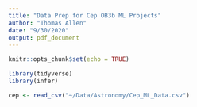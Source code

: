 ```yaml
---
title: "Data Prep for Cep OB3b ML Projects"
author: "Thomas Allen"
date: "9/30/2020"
output: pdf_document
---
```


```r
knitr::opts_chunk$set(echo = TRUE)

library(tidyverse)
library(infer)

cep <- read_csv("~/Data/Astronomy/Cep_ML_Data.csv")
```






